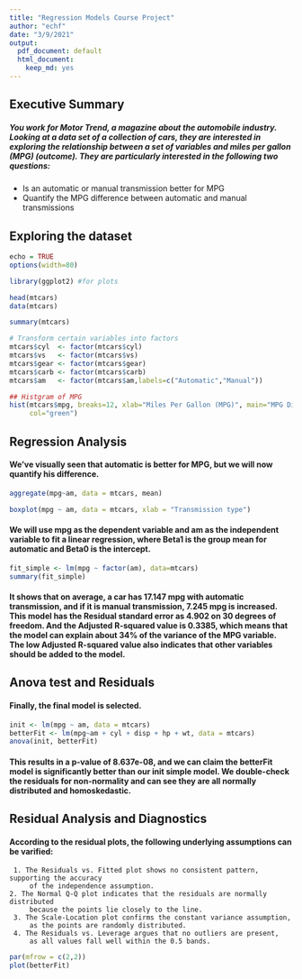 ```yaml
---
title: "Regression Models Course Project"
author: "echf"
date: "3/9/2021"
output:
  pdf_document: default
  html_document:
    keep_md: yes
---
```


## Executive Summary

##### You work for Motor Trend, a magazine about the automobile industry. Looking at a data set of a collection of cars, they are interested in exploring the relationship between a set of variables and miles per gallon (MPG) (outcome). They are particularly interested in the following two questions:

* Is an automatic or manual transmission better for MPG
* Quantify the MPG difference between automatic and manual transmissions  



## Exploring the dataset

```r
echo = TRUE
options(width=80)

library(ggplot2) #for plots
```

```r
head(mtcars)
data(mtcars)
```

```r
summary(mtcars)
```



```r

# Transform certain variables into factors
mtcars$cyl  <- factor(mtcars$cyl)
mtcars$vs   <- factor(mtcars$vs)
mtcars$gear <- factor(mtcars$gear)
mtcars$carb <- factor(mtcars$carb)
mtcars$am   <- factor(mtcars$am,labels=c("Automatic","Manual"))
```


```r
## Histgram of MPG
hist(mtcars$mpg, breaks=12, xlab="Miles Per Gallon (MPG)", main="MPG Distribution",
     col="green")
```



##  Regression Analysis

#### We’ve visually seen that automatic is better for MPG, but we will now quantify his difference.

```r
aggregate(mpg~am, data = mtcars, mean)

```
```r
boxplot(mpg ~ am, data = mtcars, xlab = "Transmission type")
```

#### We will use mpg as the dependent variable and am as the independent variable to fit a linear regression, where Beta1 is the group mean for automatic and Beta0 is the intercept.

```r
fit_simple <- lm(mpg ~ factor(am), data=mtcars)
summary(fit_simple)
```

#### It shows that on average, a car has 17.147 mpg with automatic transmission, and if it is manual transmission, 7.245 mpg is increased. This model has the Residual standard error as 4.902 on 30 degrees of freedom. And the Adjusted R-squared value is 0.3385, which means that the model can explain about 34% of the variance of the MPG variable. The low Adjusted R-squared value also indicates that other variables should be added to the model.


## Anova test and Residuals

#### Finally, the final model is selected.


```r

init <- lm(mpg ~ am, data = mtcars)
betterFit <- lm(mpg~am + cyl + disp + hp + wt, data = mtcars)
anova(init, betterFit)
```
#### This results in a p-value of 8.637e-08, and we can claim the betterFit model is significantly better than our init simple model. We double-check the residuals for non-normality  and can see they are all normally distributed and homoskedastic.



## Residual Analysis and Diagnostics

#### According to the residual plots, the following underlying assumptions can be varified: 
     1. The Residuals vs. Fitted plot shows no consistent pattern, supporting the accuracy 
         of the independence assumption. 
    2. The Normal Q-Q plot indicates that the residuals are normally distributed 
         because the points lie closely to the line.
     3. The Scale-Location plot confirms the constant variance assumption, 
         as the points are randomly distributed.
     4. The Residuals vs. Leverage argues that no outliers are present,
         as all values fall well within the 0.5 bands.


```r
par(mfrow = c(2,2))
plot(betterFit)
```

```r
```










